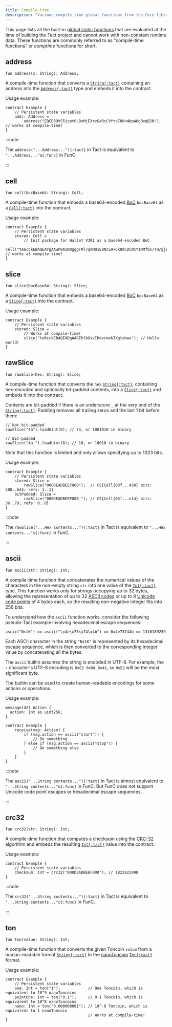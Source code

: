 ```yaml
---
title: Compile-time
description: "Various compile-time global functions from the Core library of Tact"
---
```



This page lists all the built-in [global static functions](/book/functions#global-static-functions) that are evaluated at the time of building the Tact project and cannot work with non-constant runtime data. These functions are commonly referred to as "compile-time functions" or _comptime_ functions for short.

## address

```tact
fun address(s: String): Address;
```

A compile-time function that converts a [`String{:tact}`][p] containing an address into the [`Address{:tact}`][p] type and embeds it into the contract.

Usage example:

```tact
contract Example {
    // Persistent state variables
    addr: Address =
        address("EQCD39VS5jcptHL8vMjEXrzGaRcCVYto7HUn4bpAOg8xqB2N"); // works at compile-time!
}
```

:::note

  The `address("...Address..."){:tact}` in Tact is equivalent to `"...Address..."a{:func}` in FunC.

:::

## cell

```tact
fun cell(bocBase64: String): Cell;
```

A compile-time function that embeds a base64-encoded [BoC][boc] `bocBase64` as a [`Cell{:tact}`][cell] into the contract.

Usage example:

```tact
contract Example {
    // Persistent state variables
    stored: Cell =
        // Init package for Wallet V3R1 as a base64-encoded BoC
        cell("te6cckEBAQEAYgAAwP8AIN0gggFMl7qXMO1E0NcLH+Ck8mCDCNcYINMf0x/TH/gjE7vyY+1E0NMf0x/T/9FRMrryoVFEuvKiBPkBVBBV+RDyo/gAkyDXSpbTB9QC+wDo0QGkyMsfyx/L/8ntVD++buA="); // works at compile-time!
}
```

## slice

<Badge text="Available since Tact 1.5" variant="tip" size="medium"/><p/>

```tact
fun slice(bocBase64: String): Slice;
```

A compile-time function that embeds a base64-encoded [BoC][boc] `bocBase64` as a [`Slice{:tact}`][slice] into the contract.

Usage example:

```tact
contract Example {
    // Persistent state variables
    stored: Slice =
        // Works at compile-time!
        slice("te6cckEBAQEADgAAGEhlbGxvIHdvcmxkIXgtxbw="); // Hello world!
}
```

## rawSlice

<Badge text="Available since Tact 1.5" variant="tip" size="medium"/><p/>

```tact
fun rawSlice(hex: String): Slice;
```

A compile-time function that converts the `hex` [`String{:tact}`][p], containing hex-encoded and optionally bit-padded contents, into a [`Slice{:tact}`][slice] and embeds it into the contract.

Contents are bit-padded if there is an underscore `_` at the very end of the [`String{:tact}`][p]. Padding removes all trailing zeros and the last $1$ bit before them:

```tact
// Not bit-padded
rawSlice("4a").loadUint(8); // 74, or 1001010 in binary

// Bit-padded
rawSlice("4a_").loadUint(6); // 18, or 10010 in binary
```

Note that this function is limited and only allows specifying up to $1023$ bits.

Usage example:

```tact
contract Example {
    // Persistent state variables
    stored: Slice =
        rawSlice("000DEADBEEF000");  // CS{Cell{03f...430} bits: 588..644; refs: 1..1}
    bitPadded: Slice =
        rawSlice("000DEADBEEF000_"); // CS{Cell{03f...e14} bits: 36..79; refs: 0..0}
}
```

:::note

  The `rawSlice("...Hex contents..."){:tact}` in Tact is equivalent to `"...Hex contents..."s{:func}` in FunC.

:::

## ascii

<Badge text="Available since Tact 1.5" variant="tip" size="medium"/><p/>

```tact
fun ascii(str: String): Int;
```

A compile-time function that concatenates the numerical values of the characters in the non-empty string `str` into one value of the [`Int{:tact}`][int] type. This function works only for strings occupying up to 32 bytes, allowing the representation of up to 32 [ASCII codes](https://en.wikipedia.org/wiki/ASCII#Control_code_chart) or up to 8 [Unicode code points](https://en.wikipedia.org/wiki/List_of_Unicode_characters) of 4 bytes each, so the resulting non-negative integer fits into 256 bits.

To understand how the `ascii` function works, consider the following pseudo-Tact example involving hexadecimal escape sequences:

```tact
ascii("NstK") == ascii("\x4e\x73\x74\x4b") == 0x4e73744b == 1316189259
```

Each ASCII character in the string `"NstK"` is represented by its hexadecimal escape sequence, which is then converted to the corresponding integer value by concatenating all the bytes.

The `ascii` builtin assumes the string is encoded in UTF-8. For example, the `⚡` character's UTF-8 encoding is `0xE2 0x9A 0xA1`, so `0xE2` will be the most significant byte.

The builtin can be used to create human-readable encodings for some actions or operations.

Usage example:

```tact
message(42) Action {
  action: Int as uint256;
}

contract Example {
    receive(msg: Action) {
        if (msg.action == ascii("start")) {
            // Do something
        } else if (msg.action == ascii("stop")) {
            // Do something else
        }
    }
}
```

:::note

  The `ascii("...String contents..."){:tact}` in Tact is almost equivalent to `"...String contents..."u{:func}` in FunC.
  But FunC does not support Unicode code point escapes or hexadecimal escape sequences.

:::

## crc32

<Badge text="Available since Tact 1.5" variant="tip" size="medium"/><p/>

```tact
fun crc32(str: String): Int;
```

A compile-time function that computes a checksum using the [CRC-32](https://en.wikipedia.org/wiki/Cyclic_redundancy_check) algorithm and embeds the resulting [`Int{:tact}`][int] value into the contract.

Usage example:

```tact
contract Example {
    // Persistent state variables
    checksum: Int = crc32("000DEADBEEF000"); // 1821923098
}
```

:::note

  The `crc32("...String contents..."){:tact}` in Tact is equivalent to `"...String contents..."c{:func}` in FunC.

:::

## ton

```tact
fun ton(value: String): Int;
```

A compile-time function that converts the given Toncoin `value` from a human-readable format [`String{:tact}`][p] to the [nanoToncoin](/book/integers#nanotoncoin) [`Int{:tact}`][int] format.

Usage example:

```tact
contract Example {
    // Persistent state variables
    one: Int = ton("1");            // One Toncoin, which is equivalent to 10^9 nanoToncoins
    pointOne: Int = ton("0.1");     // 0.1 Toncoin, which is equivalent to 10^8 nanoToncoins
    nano: Int = ton("0.000000001"); // 10^-9 Toncoin, which is equivalent to 1 nanoToncoin
                                    // Works at compile-time!
}
```

[p]: /book/types#primitive-types
[bool]: /book/types#booleans
[int]: /book/integers
[cell]: /book/cells#cells
[slice]: /book/cells#slices

[boc]: /book/cells#cells-boc

[crc]: https://en.wikipedia.org/wiki/Cyclic_redundancy_check

